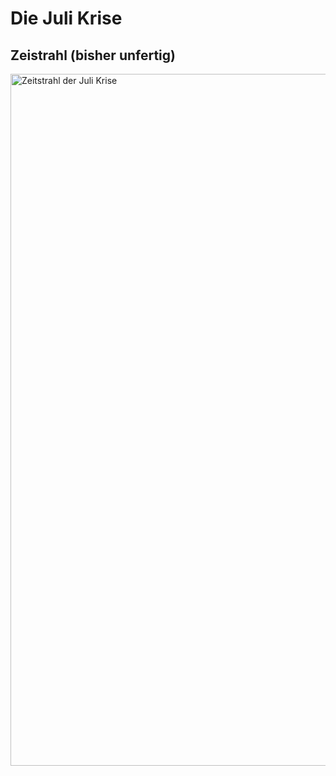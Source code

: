 # Die Juli Krise

## Zeistrahl (bisher unfertig)

[![Zeitstrahl der Juli Krise](/assets/Geschichte-Zeitsstrahl-1914_1918.excalidraw.png){width="1107"}](https://excalidraw.com/#json=p74uSd5-DnT67agjIF7sc,QCvyP_BZBbfcHmoGUYuklA)
